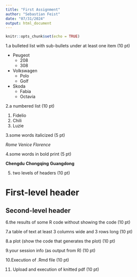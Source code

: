 ```yaml
---
title: "First Assignment"
author: "Sebastian Feist"
date: "07/31/2024"
output: html_document
---
```


```r
knitr::opts_chunk$set(echo = TRUE)
```

1.a bulleted list with sub-bullets under at least one item (10 pt)

- Peugeot
  - 208
  - 308
- Volkswagen
  - Polo
  - Golf
- Skoda
  - Fabia
  - Octavia

2.a numbered list (10 pt)

1. Fidelio
2. Chili
3. Luzie

3.some words italicized (5 pt)

*Rome*
*Venice*
*Florence*

4.some words in bold print (5 pt)

**Chengdu**
**Chongqing**
**Guangdong**

5. two levels of headers (10 pt)

# First-level header

## Second-level header

6.the results of some R code without showing the code (10 pt)

7.a table of text at least 3 columns wide and 3 rows long (10 pt)

8.a plot (show the code that generates the plot) (10 pt)

9.your session info (as output from R) (10 pt)

10.Execution of .Rmd file (10 pt)

11. Upload and execution of knitted pdf (10 pt)

